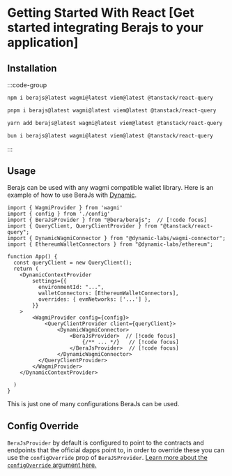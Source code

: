 # Getting Started With React [Get started integrating Berajs to your application]

## Installation

:::code-group

```bash [npm]
npm i berajs@latest wagmi@latest viem@latest @tanstack/react-query
```

```bash [pnpm]
pnpm i berajs@latest wagmi@latest viem@latest @tanstack/react-query
```

```bash [yarn]
yarn add berajs@latest wagmi@latest viem@latest @tanstack/react-query
```

```bash [bun]
bun i berajs@latest wagmi@latest viem@latest @tanstack/react-query
```

:::

## Usage

Berajs can be used with any wagmi compatible wallet library. Here is an example of how to use BeraJs with [Dynamic](https://docs.dynamic.xyz/guides/frameworks/wagmi-v2).

```tsx [app.tsx]
import { WagmiProvider } from 'wagmi'
import { config } from './config'
import { BeraJsProvider } from "@bera/berajs";  // [!code focus]
import { QueryClient, QueryClientProvider } from "@tanstack/react-query";
import { DynamicWagmiConnector } from "@dynamic-labs/wagmi-connector";
import { EthereumWalletConnectors } from "@dynamic-labs/ethereum";

function App() {
  const queryClient = new QueryClient();
  return (
    <DynamicContextProvider
        settings={{
          environmentId: "...",
          walletConnectors: [EthereumWalletConnectors],
          overrides: { evmNetworks: ['...'] },
        }}
    >
        <WagmiProvider config={config}>
            <QueryClientProvider client={queryClient}>
                <DynamicWagmiConnector>
                    <BeraJsProvider>  // [!code focus]
                        {/** ... */}   // [!code focus]
                    </BeraJsProvider>  // [!code focus]
                </DynamicWagmiConnector>
          </QueryClientProvider>
        </WagmiProvider>
    </DynamicContextProvider>

  )
}
```

This is just one of many configurations BeraJs can be used.

## Config Override

`BeraJsProvider` by default is configured to point to the contracts and endpoints that the official dapps point to, in order to override these you can use the `configOverride` prop of `BeraJSProvider`. [Learn more about the `configOverride` argument here.](/bera-config)
